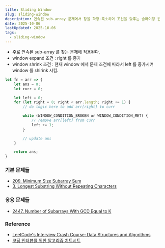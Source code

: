```yaml
---
title: Sliding Window
slug: sliding-window
description: 연속된 sub-array 문제에서 창을 확장·축소하며 조건을 맞추는 슬라이딩 윈도우 사고 흐름 정리
date: 2025-10-06
lastUpdated: 2025-10-06
tags:
  - sliding-window
---
```


* 주로 연속된 sub-array 를 찾는 문제에 적용된다.
* window expand 조건 : right 를 증가
* window shrink 조건 : 현재 window 에서 문제 조건에 따라서 left 를 증가시켜 window 를 shirink 시킴.

```typescript
let fn = arr => {
    let ans = 0;
    let curr = 0;

    let left = 0;
    for (let right = 0; right < arr.length; right += 1) {
        // do logic here to add arr[right] to curr

        while (WINDOW_CONDITION_BROKEN or WINDOW_CONDITION_MET) {
            // remove arr[left] from curr
            left += 1;
        }

        // update ans
    }

    return ans;
}
```


### 기본 문제들

* [209. Minimum Size Subarray Sum](/blog/minimum-size-subarray-sum/)
* [3. Longest Substring Without Repeating Characters](/blog/longest-substring-without-repeating-characters/)

### 응용 문제들

* [2447. Number of Subarrays With GCD Equal to K](/blog/number-of-subarrays-with-gcd-equal-to-k/)

### Reference

- [LeetCode's Interview Crash Course: Data Structures and Algorithms](https://leetcode.com/explore/interview/card/leetcodes-interview-crash-course-data-structures-and-algorithms/?vacRef=problembanner)
- [코딩 인터뷰를 위한 알고리즘 치트시트](https://www.aladin.co.kr/shop/wproduct.aspx?ItemId=301923855&start=slayer)
